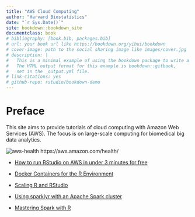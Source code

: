 ```yaml
--- 
title: "AWS Cloud Computing"
author: "Harvard Biostatistics"
date: "`r Sys.Date()`"
site: bookdown::bookdown_site
documentclass: book
# bibliography: [book.bib, packages.bib]
# url: your book url like https://bookdown.org/yihui/bookdown
# cover-image: path to the social sharing image like images/cover.jpg
# description: |
#   This is a minimal example of using the bookdown package to write a book.
#   The HTML output format for this example is bookdown::gitbook,
#   set in the _output.yml file.
# link-citations: yes
# github-repo: rstudio/bookdown-demo
---
```



# Preface

This site aims to provide tutorials of cloud computing with Amazon Web Services (AWS). The focus is on large-scale computing for biomedical big data analytics.

![aws-health](images/aws-health.png)
https://aws.amazon.com/health/

- [How to run RStudio on AWS in under 3 minutes for free](https://towardsdatascience.com/how-to-run-rstudio-on-aws-in-under-3-minutes-for-free-65f8d0b6ccda)

- [Docker Containers for the R Environment](https://www.rocker-project.org/)

- [Scaling R and RStudio](https://support.rstudio.com/hc/en-us/articles/236226087-Scaling-R-and-RStudio)

- [Using sparklyr with an Apache Spark cluster](https://spark.rstudio.com/deployment/yarn-cluster-emr.html)

- [Mastering Spark with R](https://therinspark.com/)
